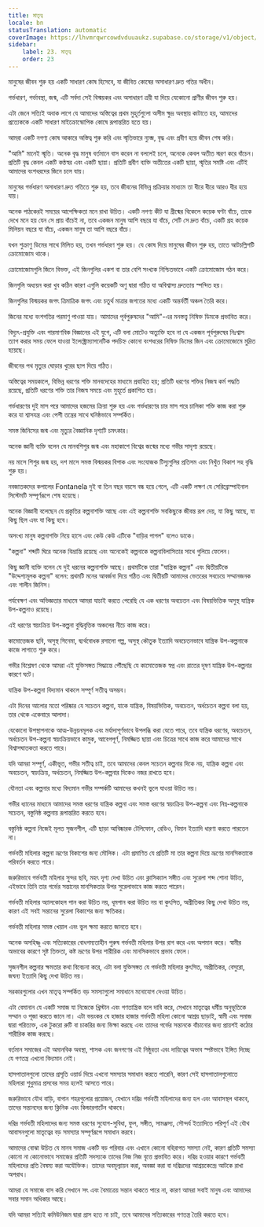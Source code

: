 ```yaml
---
title: মাতৃত্ব
locale: bn
statusTranslation: automatic
coverImage: https://lhvmrqwrcowdvduuaukz.supabase.co/storage/v1/object/public/strapi-uploads/small_cover-educacion-fundamental.webp-2d51a7828a2b1309555be27f7e2a61a0.webp
sidebar:
    label: 23. মাতৃত্ব
    order: 23
---
```

মানুষের জীবন শুরু হয় একটি সাধারণ কোষ হিসেবে, যা জীবিত কোষের অসাধারণ দ্রুত গতির অধীন।

গর্ভধারণ, গর্ভাবস্থা, জন্ম, এটি সর্বদা সেই বিস্ময়কর এবং অসাধারণ ত্রয়ী যা দিয়ে যেকোনো প্রাণীর জীবন শুরু হয়।

এটা জেনে সত্যিই অবাক লাগে যে আমাদের অস্তিত্বের প্রথম মুহূর্তগুলো অসীম ক্ষুদ্র অবস্থায় কাটাতে হয়, আমাদের প্রত্যেককে একটি সাধারণ মাইক্রোস্কোপিক কোষে রূপান্তরিত হতে হয়।

আমরা একটি নগণ্য কোষ আকারে অস্তিত্ব শুরু করি এবং স্মৃতিভারে ন্যুব্জ, বৃদ্ধ এবং প্রবীণ হয়ে জীবন শেষ করি।

"আমি" মানেই স্মৃতি। অনেক বৃদ্ধ মানুষ বর্তমানে বাস করেন না বললেই চলে, অনেকে কেবল অতীত স্মরণ করে বাঁচেন। প্রতিটি বৃদ্ধ কেবল একটি কণ্ঠস্বর এবং একটি ছায়া। প্রতিটি প্রবীণ ব্যক্তি অতীতের একটি ছায়া, স্মৃতির সমষ্টি এবং এটিই আমাদের বংশধরদের জিনে চলে যায়।

মানুষের গর্ভধারণ অসাধারণ দ্রুত গতিতে শুরু হয়, তবে জীবনের বিভিন্ন প্রক্রিয়ার মাধ্যমে তা ধীরে ধীরে আরও ধীর হয়ে যায়।

অনেক পাঠকেরই সময়ের আপেক্ষিকতা মনে রাখা উচিত। একটি নগণ্য কীট যা গ্রীষ্মের বিকেলে কয়েক ঘণ্টা বাঁচে, তাকে দেখে মনে হয় যেন সে প্রায় বাঁচেই না, তবে একজন মানুষ আশি বছরে যা বাঁচে, সেটি সে দ্রুত বাঁচে, একটি গ্রহ কয়েক মিলিয়ন বছরে যা বাঁচে, একজন মানুষ তা আশি বছরে বাঁচে।

যখন শুক্রাণু ডিমের সাথে মিলিত হয়, তখন গর্ভধারণ শুরু হয়। যে কোষ দিয়ে মানুষের জীবন শুরু হয়, তাতে আটচল্লিশটি ক্রোমোজোম থাকে।

ক্রোমোজোমগুলি জিনে বিভক্ত, এই জিনগুলির একশ বা তার বেশি সংখ্যক নিশ্চিতভাবে একটি ক্রোমোজোম গঠন করে।

জিনগুলি অধ্যয়ন করা খুব কঠিন কারণ এগুলি কয়েকটি অণু দ্বারা গঠিত যা অবিশ্বাস্য দ্রুততায় স্পন্দিত হয়।

জিনগুলির বিস্ময়কর জগৎ ত্রিমাত্রিক জগৎ এবং চতুর্থ মাত্রার জগতের মধ্যে একটি অন্তর্বর্তী অঞ্চল তৈরি করে।

জিনের মধ্যে বংশগতির পরমাণু পাওয়া যায়। আমাদের পূর্বপুরুষদের "আমি"-এর মনস্তত্ত্ব নিষিক্ত ডিমকে প্রভাবিত করে।

বিদ্যুৎ-প্রযুক্তি এবং পারমাণবিক বিজ্ঞানের এই যুগে, এটি বলা মোটেও অত্যুক্তি হবে না যে একজন পূর্বপুরুষের নিঃশ্বাস ত্যাগ করার সময় ফেলে যাওয়া ইলেক্ট্রোম্যাগনেটিক পদচিহ্ন কোনো বংশধরের নিষিক্ত ডিমের জিন এবং ক্রোমোজোমে মুদ্রিত হয়েছে।

জীবনের পথ মৃত্যুর ঘোড়ার খুরের ছাপ দিয়ে গঠিত।

অস্তিত্বের সময়কালে, বিভিন্ন ধরণের শক্তি মানবদেহের মাধ্যমে প্রবাহিত হয়; প্রতিটি ধরণের শক্তির নিজস্ব কর্ম পদ্ধতি রয়েছে, প্রতিটি ধরণের শক্তি তার নিজস্ব সময়ে এবং মুহূর্তে প্রকাশিত হয়।

গর্ভধারণের দুই মাস পরে আমাদের হজমের ক্রিয়া শুরু হয় এবং গর্ভধারণের চার মাস পরে চালিকা শক্তি কাজ করা শুরু করে যা শ্বাসযন্ত্র এবং পেশী তন্ত্রের সাথে ঘনিষ্ঠভাবে সম্পর্কিত।

সমস্ত জিনিসের জন্ম এবং মৃত্যুর বৈজ্ঞানিক দৃশ্যটি চমৎকার।

অনেক জ্ঞানী ব্যক্তি বলেন যে মানবশিশুর জন্ম এবং মহাকাশে বিশ্বের জন্মের মধ্যে গভীর সাদৃশ্য রয়েছে।

নয় মাসে শিশুর জন্ম হয়, দশ মাসে সমস্ত বিস্ময়কর বিপাক এবং সংযোজক টিস্যুগুলির প্রতিসম এবং নিখুঁত বিকাশ সহ বৃদ্ধি শুরু হয়।

নবজাতকদের কপালের Fontanela দুই বা তিন বছর বয়সে বন্ধ হয়ে গেলে, এটি একটি লক্ষণ যে সেরিব্রোস্পাইনাল সিস্টেমটি সম্পূর্ণরূপে শেষ হয়েছে।

অনেক বিজ্ঞানী বলেছেন যে প্রকৃতির কল্পনাশক্তি আছে এবং এই কল্পনাশক্তি সবকিছুকে জীবন্ত রূপ দেয়, যা কিছু আছে, যা কিছু ছিল এবং যা কিছু হবে।

অসংখ্য মানুষ কল্পনাশক্তি নিয়ে হাসে এবং কেউ কেউ এটিকে "বাড়ির পাগল" বলেও ডাকে।

"কল্পনা" শব্দটি ঘিরে অনেক বিভ্রান্তি রয়েছে এবং অনেকেই কল্পনাকে কল্পনাবিলাসিতার সাথে গুলিয়ে ফেলেন।

কিছু জ্ঞানী ব্যক্তি বলেন যে দুই ধরনের কল্পনাশক্তি আছে। প্রথমটিকে তারা "যান্ত্রিক কল্পনা" এবং দ্বিতীয়টিকে "উদ্দেশ্যমূলক কল্পনা" বলেন: প্রথমটি মনের আবর্জনা দিয়ে গঠিত এবং দ্বিতীয়টি আমাদের ভেতরের সবচেয়ে সম্মানজনক এবং শালীন জিনিস।

পর্যবেক্ষণ এবং অভিজ্ঞতার মাধ্যমে আমরা যাচাই করতে পেরেছি যে এক ধরণের অবচেতন এবং বিষয়ভিত্তিক অসুস্থ যান্ত্রিক উপ-কল্পনাও রয়েছে।

এই ধরণের স্বয়ংক্রিয় উপ-কল্পনা বুদ্ধিবৃত্তিক অঞ্চলের নীচে কাজ করে।

কামোত্তেজক ছবি, অসুস্থ সিনেমা, দ্ব্যর্থবোধক রসালো গল্প, অসুস্থ কৌতুক ইত্যাদি অবচেতনভাবে যান্ত্রিক উপ-কল্পনাকে কাজে লাগাতে শুরু করে।

গভীর বিশ্লেষণ থেকে আমরা এই যুক্তিসঙ্গত সিদ্ধান্তে পৌঁছেছি যে কামোত্তেজক স্বপ্ন এবং রাতের দূষণ যান্ত্রিক উপ-কল্পনার কারণে ঘটে।

যান্ত্রিক উপ-কল্পনা বিদ্যমান থাকলে সম্পূর্ণ সতীত্ব অসম্ভব।

এটা দিনের আলোর মতো পরিষ্কার যে সচেতন কল্পনা, যাকে যান্ত্রিক, বিষয়ভিত্তিক, অবচেতন, অর্ধচেতন কল্পনা বলা হয়, তার থেকে একেবারে আলাদা।

যেকোনো উপস্থাপনাকে আত্ম-উন্নয়নমূলক এবং মর্যাদাপূর্ণভাবে উপলব্ধি করা যেতে পারে, তবে যান্ত্রিক ধরণের, অবচেতন, অর্ধচেতন উপ-কল্পনা স্বয়ংক্রিয়ভাবে কামুক, আবেগপূর্ণ, নিমজ্জিত ছায়া এবং চিত্রের সাথে কাজ করে আমাদের সাথে বিশ্বাসঘাতকতা করতে পারে।

যদি আমরা সম্পূর্ণ, একীভূত, গভীর সতীত্ব চাই, তবে আমাদের কেবল সচেতন কল্পনার দিকে নয়, যান্ত্রিক কল্পনা এবং অবচেতন, স্বয়ংক্রিয়, অর্ধচেতন, নিমজ্জিত উপ-কল্পনার দিকেও নজর রাখতে হবে।

যৌনতা এবং কল্পনার মধ্যে বিদ্যমান গভীর সম্পর্কটি আমাদের কখনই ভুলে যাওয়া উচিত নয়।

গভীর ধ্যানের মাধ্যমে আমাদের সমস্ত ধরণের যান্ত্রিক কল্পনা এবং সমস্ত ধরণের স্বয়ংক্রিয় উপ-কল্পনা এবং নিম্ন-কল্পনাকে সচেতন, বস্তুনিষ্ঠ কল্পনায় রূপান্তরিত করতে হবে।

বস্তুনিষ্ঠ কল্পনা নিজেই মূলত সৃজনশীল, এটি ছাড়া আবিষ্কারক টেলিফোন, রেডিও, বিমান ইত্যাদি ধারণা করতে পারতেন না।

গর্ভবতী মহিলার কল্পনা ভ্রূণের বিকাশের জন্য মৌলিক। এটা প্রমাণিত যে প্রতিটি মা তার কল্পনা দিয়ে ভ্রূণের মানসিকতাকে পরিবর্তন করতে পারে।

জরুরিভাবে গর্ভবতী মহিলার সুন্দর ছবি, মহৎ দৃশ্য দেখা উচিত এবং ক্লাসিক্যাল সঙ্গীত এবং সুরেলা শব্দ শোনা উচিত, এইভাবে তিনি তার গর্ভের সন্তানের মানসিকতার উপর সুরেলাভাবে কাজ করতে পারেন।

গর্ভবতী মহিলার অ্যালকোহল পান করা উচিত নয়, ধূমপান করা উচিত নয় বা কুৎসিত, অপ্রীতিকর কিছু দেখা উচিত নয়, কারণ এই সবই সন্তানের সুরেলা বিকাশের জন্য ক্ষতিকর।

গর্ভবতী মহিলার সমস্ত খেয়াল এবং ভুল ক্ষমা করতে জানতে হবে।

অনেক অসহিষ্ণু এবং সত্যিকারের বোধগম্যতাহীন পুরুষ গর্ভবতী মহিলার উপর রাগ করে এবং অপমান করে। স্বামীর অভাবের কারণে সৃষ্ট তিক্ততা, কষ্ট ভ্রূণের উপর শারীরিক এবং মানসিকভাবে প্রভাব ফেলে।

সৃজনশীল কল্পনার ক্ষমতার কথা বিবেচনা করে, এটা বলা যুক্তিসঙ্গত যে গর্ভবতী মহিলার কুৎসিত, অপ্রীতিকর, বেসুরো, জঘন্য ইত্যাদি কিছু দেখা উচিত নয়।

সরকারগুলোর এখন মাতৃত্ব সম্পর্কিত বড় সমস্যাগুলো সমাধানে মনোযোগ দেওয়া উচিত।

এটা বেমানান যে একটি সমাজ যা নিজেকে খ্রিস্টান এবং গণতান্ত্রিক বলে দাবি করে, সেখানে মাতৃত্বের ধর্মীয় অনুভূতিকে সম্মান ও পূজা করতে জানে না। এটা ভয়ংকর যে হাজার হাজার গর্ভবতী মহিলা কোনো আশ্রয় ছাড়াই, স্বামী এবং সমাজ দ্বারা পরিত্যক্ত, এক টুকরো রুটি বা চাকরির জন্য ভিক্ষা করছে এবং তাদের গর্ভের সন্তানকে বাঁচানোর জন্য প্রায়শই কঠোর শারীরিক কাজ করছে।

বর্তমান সমাজের এই অমানবিক অবস্থা, শাসক এবং জনগণের এই নিষ্ঠুরতা এবং দায়িত্বের অভাব স্পষ্টভাবে ইঙ্গিত দিচ্ছে যে গণতন্ত্র এখনো বিদ্যমান নেই।

হাসপাতালগুলো তাদের প্রসূতি ওয়ার্ড দিয়ে এখনো সমস্যার সমাধান করতে পারেনি, কারণ সেই হাসপাতালগুলোতে মহিলারা শুধুমাত্র প্রসবের সময় হলেই আসতে পারে।

জরুরিভাবে যৌথ বাড়ি, বাগান শহরগুলোর প্রয়োজন, যেখানে দরিদ্র গর্ভবতী মহিলাদের জন্য হল এবং আবাসস্থল থাকবে, তাদের সন্তানদের জন্য ক্লিনিক এবং কিন্ডারগার্টেন থাকবে।

দরিদ্র গর্ভবতী মহিলাদের জন্য সমস্ত ধরণের সুযোগ-সুবিধা, ফুল, সঙ্গীত, সামঞ্জস্য, সৌন্দর্য ইত্যাদিতে পরিপূর্ণ এই যৌথ আবাসনগুলো মাতৃত্বের বড় সমস্যার সম্পূর্ণরূপে সমাধান করবে।

আমাদের বোঝা উচিত যে মানব সমাজ একটি বড় পরিবার এবং এখানে কোনো বহিরাগত সমস্যা নেই, কারণ প্রতিটি সমস্যা কোনো না কোনোভাবে সমাজের প্রতিটি সদস্যকে তাদের নিজ নিজ বৃত্তে প্রভাবিত করে। দরিদ্র হওয়ার কারণে গর্ভবতী মহিলাদের প্রতি বৈষম্য করা অযৌক্তিক। তাদের অবমূল্যায়ন করা, অবজ্ঞা করা বা দরিদ্রদের আশ্রয়কেন্দ্রে আটকে রাখা অপরাধ।

আমরা যে সমাজে বাস করি সেখানে সৎ এবং বৈমাত্রেয় সন্তান থাকতে পারে না, কারণ আমরা সবাই মানুষ এবং আমাদের সবার সমান অধিকার আছে।

যদি আমরা সত্যিই কমিউনিজম দ্বারা গ্রাস হতে না চাই, তবে আমাদের সত্যিকারের গণতন্ত্র তৈরি করতে হবে।
